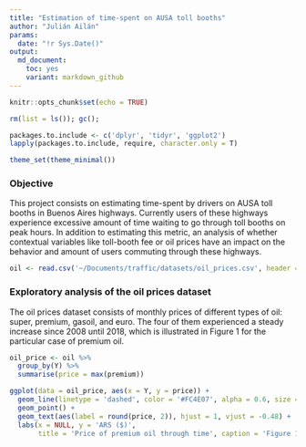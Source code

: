 ```yaml
---
title: "Estimation of time-spent on AUSA toll booths"
author: "Julián Ailán"
params:
  date: "!r Sys.Date()"
output:
  md_document:
    toc: yes
    variant: markdown_github
---
```


```r
knitr::opts_chunk$set(echo = TRUE)
```

```r
rm(list = ls()); gc();

packages.to.include <- c('dplyr', 'tidyr', 'ggplot2')
lapply(packages.to.include, require, character.only = T)

theme_set(theme_minimal())
```


### Objective
This project consists on estimating time-spent by drivers on AUSA toll booths in Buenos Aires highways. Currently users of these highways experience excessive amount of time waiting to go through toll booths on peak hours. In addition to estimating this metric, an analysis of whether contextual variables like toll-booth fee or oil prices have an impact on the behavior and amount of users commuting through these highways.

```r
oil <- read.csv('~/Documents/traffic/datasets/oil_prices.csv', header = T)
```


### Exploratory analysis of the oil prices dataset
The oil prices dataset consists of monthly prices of different types of oil: super, premium, gasoil, and euro. The four of them experienced a steady increase since 2008 until 2018, which is illustrated in Figure 1 for the particular case of premium oil.
```r
oil_price <- oil %>% 
  group_by(Y) %>%
  summarise(price = max(premium))

ggplot(data = oil_price, aes(x = Y, y = price)) + 
  geom_line(linetype = 'dashed', color = '#FC4E07', alpha = 0.6, size = 0.6) + 
  geom_point() + 
  geom_text(aes(label = round(price, 2)), hjust = 1, vjust = -0.48) +
  labs(x = NULL, y = 'ARS ($)', 
       title = 'Price of premium oil through time', caption = 'Figure 1')
```


